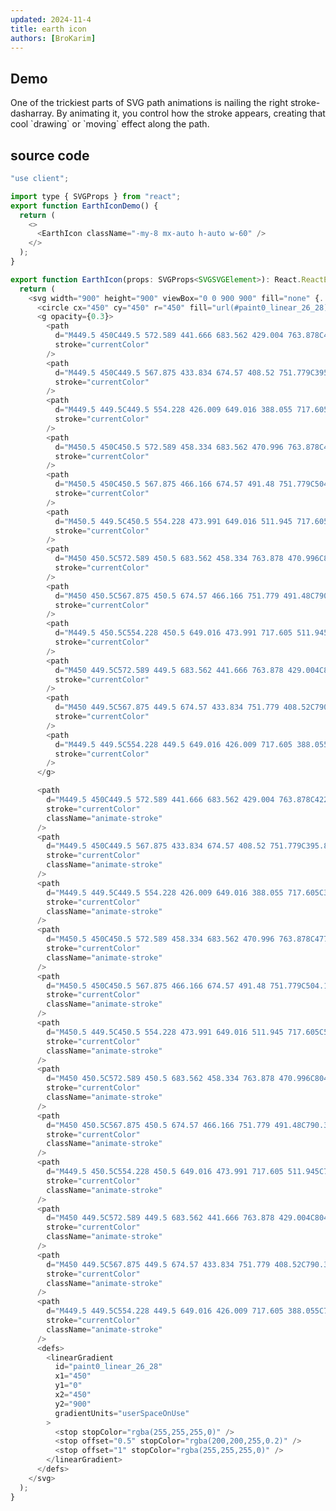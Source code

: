 ```yaml
---
updated: 2024-11-4
title: earth icon
authors: [BroKarim]
---
```



## Demo

<ComponentPreview Component={EarthIconDemo} />
One of the trickiest parts of SVG path animations is nailing the right stroke-dasharray. By animating it, you control how the stroke appears, creating that cool `drawing` or `moving` effect along the path.



## source code

```js
"use client";

import type { SVGProps } from "react";
export function EarthIconDemo() {
  return (
    <>
      <EarthIcon className="-my-8 mx-auto h-auto w-60" />
    </>
  );
}

export function EarthIcon(props: SVGProps<SVGSVGElement>): React.ReactElement {
  return (
    <svg width="900" height="900" viewBox="0 0 900 900" fill="none" {...props}>
      <circle cx="450" cy="450" r="450" fill="url(#paint0_linear_26_28)" />
      <g opacity={0.3}>
        <path
          d="M449.5 450C449.5 572.589 441.666 683.562 429.004 763.878C422.672 804.039 415.136 836.512 406.779 858.934C402.599 870.147 398.224 878.817 393.711 884.674C389.191 890.541 384.602 893.5 380 893.5C375.398 893.5 370.809 890.541 366.289 884.674C361.776 878.817 357.401 870.147 353.221 858.934C344.864 836.512 337.328 804.039 330.996 763.878C318.334 683.562 310.5 572.589 310.5 450C310.5 327.411 318.334 216.438 330.996 136.122C337.328 95.9608 344.864 63.4878 353.221 41.0664C357.401 29.8528 361.776 21.183 366.289 15.3257C370.809 9.45855 375.398 6.5 380 6.5C384.602 6.5 389.191 9.45855 393.711 15.3257C398.224 21.183 402.599 29.8528 406.779 41.0664C415.136 63.4878 422.672 95.9608 429.004 136.122C441.666 216.438 449.5 327.411 449.5 450Z"
          stroke="currentColor"
        />
        <path
          d="M449.5 450C449.5 567.875 433.834 674.57 408.52 751.779C395.862 790.386 380.8 821.593 364.099 843.138C347.393 864.689 329.107 876.5 310 876.5C290.893 876.5 272.607 864.689 255.901 843.138C239.2 821.593 224.138 790.386 211.48 751.779C186.166 674.57 170.5 567.875 170.5 450C170.5 332.125 186.166 225.43 211.48 148.221C224.138 109.614 239.2 78.4069 255.901 56.8621C272.607 35.3107 290.893 23.5 310 23.5C329.107 23.5 347.393 35.3107 364.099 56.8621C380.8 78.4069 395.862 109.614 408.52 148.221C433.834 225.43 449.5 332.125 449.5 450Z"
          stroke="currentColor"
        />
        <path
          d="M449.5 449.5C449.5 554.228 426.009 649.016 388.055 717.605C350.091 786.211 297.725 828.5 240 828.5C182.275 828.5 129.909 786.211 91.9451 717.605C53.9908 649.016 30.5 554.228 30.5 449.5C30.5 344.772 53.9908 249.984 91.9451 181.395C129.909 112.789 182.275 70.5 240 70.5C297.725 70.5 350.091 112.789 388.055 181.395C426.009 249.984 449.5 344.772 449.5 449.5Z"
          stroke="currentColor"
        />
        <path
          d="M450.5 450C450.5 572.589 458.334 683.562 470.996 763.878C477.328 804.039 484.864 836.512 493.221 858.934C497.401 870.147 501.776 878.817 506.289 884.674C510.809 890.541 515.398 893.5 520 893.5C524.602 893.5 529.191 890.541 533.711 884.674C538.224 878.817 542.599 870.147 546.779 858.934C555.136 836.512 562.672 804.039 569.004 763.878C581.666 683.562 589.5 572.589 589.5 450C589.5 327.411 581.666 216.438 569.004 136.122C562.672 95.9608 555.136 63.4878 546.779 41.0664C542.599 29.8528 538.224 21.183 533.711 15.3257C529.191 9.45855 524.602 6.5 520 6.5C515.398 6.5 510.809 9.45855 506.289 15.3257C501.776 21.183 497.401 29.8528 493.221 41.0664C484.864 63.4878 477.328 95.9608 470.996 136.122C458.334 216.438 450.5 327.411 450.5 450Z"
          stroke="currentColor"
        />
        <path
          d="M450.5 450C450.5 567.875 466.166 674.57 491.48 751.779C504.138 790.386 519.2 821.593 535.901 843.138C552.607 864.689 570.893 876.5 590 876.5C609.107 876.5 627.393 864.689 644.099 843.138C660.8 821.593 675.862 790.386 688.52 751.779C713.834 674.57 729.5 567.875 729.5 450C729.5 332.125 713.834 225.43 688.52 148.221C675.862 109.614 660.8 78.4069 644.099 56.8621C627.393 35.3107 609.107 23.5 590 23.5C570.893 23.5 552.607 35.3107 535.901 56.8621C519.2 78.4069 504.138 109.614 491.48 148.221C466.166 225.43 450.5 332.125 450.5 450Z"
          stroke="currentColor"
        />
        <path
          d="M450.5 449.5C450.5 554.228 473.991 649.016 511.945 717.605C549.909 786.211 602.275 828.5 660 828.5C717.725 828.5 770.091 786.211 808.055 717.605C846.009 649.016 869.5 554.228 869.5 449.5C869.5 344.772 846.009 249.984 808.055 181.395C770.091 112.789 717.725 70.5 660 70.5C602.275 70.5 549.909 112.789 511.945 181.395C473.991 249.984 450.5 344.772 450.5 449.5Z"
          stroke="currentColor"
        />
        <path
          d="M450 450.5C572.589 450.5 683.562 458.334 763.878 470.996C804.039 477.328 836.512 484.864 858.934 493.221C870.147 497.401 878.817 501.776 884.674 506.289C890.541 510.809 893.5 515.398 893.5 520C893.5 524.602 890.541 529.191 884.674 533.711C878.817 538.224 870.147 542.599 858.934 546.779C836.512 555.136 804.039 562.672 763.878 569.004C683.562 581.666 572.589 589.5 450 589.5C327.411 589.5 216.438 581.666 136.122 569.004C95.9608 562.672 63.4878 555.136 41.0664 546.779C29.8528 542.599 21.183 538.224 15.3257 533.711C9.45855 529.191 6.5 524.602 6.5 520C6.5 515.398 9.45855 510.809 15.3257 506.289C21.183 501.776 29.8528 497.401 41.0664 493.221C63.4878 484.864 95.9608 477.328 136.122 470.996C216.438 458.334 327.411 450.5 450 450.5Z"
          stroke="currentColor"
        />
        <path
          d="M450 450.5C567.875 450.5 674.57 466.166 751.779 491.48C790.386 504.138 821.593 519.2 843.138 535.901C864.689 552.607 876.5 570.893 876.5 590C876.5 609.107 864.689 627.393 843.138 644.099C821.593 660.8 790.386 675.862 751.779 688.52C674.57 713.834 567.875 729.5 450 729.5C332.125 729.5 225.43 713.834 148.221 688.52C109.614 675.862 78.4069 660.8 56.8621 644.099C35.3107 627.393 23.5 609.107 23.5 590C23.5 570.893 35.3107 552.607 56.8621 535.901C78.4069 519.2 109.614 504.138 148.221 491.48C225.43 466.166 332.125 450.5 450 450.5Z"
          stroke="currentColor"
        />
        <path
          d="M449.5 450.5C554.228 450.5 649.016 473.991 717.605 511.945C786.211 549.909 828.5 602.275 828.5 660C828.5 717.725 786.211 770.091 717.605 808.055C649.016 846.009 554.228 869.5 449.5 869.5C344.772 869.5 249.984 846.009 181.395 808.055C112.789 770.091 70.5 717.725 70.5 660C70.5 602.275 112.789 549.909 181.395 511.945C249.984 473.991 344.772 450.5 449.5 450.5Z"
          stroke="currentColor"
        />
        <path
          d="M450 449.5C572.589 449.5 683.562 441.666 763.878 429.004C804.039 422.672 836.512 415.136 858.934 406.779C870.147 402.599 878.817 398.224 884.674 393.711C890.541 389.191 893.5 384.602 893.5 380C893.5 375.398 890.541 370.809 884.674 366.289C878.817 361.776 870.147 357.401 858.934 353.221C836.512 344.864 804.039 337.328 763.878 330.996C683.562 318.334 572.589 310.5 450 310.5C327.411 310.5 216.438 318.334 136.122 330.996C95.9608 337.328 63.4878 344.864 41.0664 353.221C29.8528 357.401 21.183 361.776 15.3257 366.289C9.45855 370.809 6.5 375.398 6.5 380C6.5 384.602 9.45855 389.191 15.3257 393.711C21.183 398.224 29.8528 402.599 41.0664 406.779C63.4878 415.136 95.9608 422.672 136.122 429.004C216.438 441.666 327.411 449.5 450 449.5Z"
          stroke="currentColor"
        />
        <path
          d="M450 449.5C567.875 449.5 674.57 433.834 751.779 408.52C790.386 395.862 821.593 380.8 843.138 364.099C864.689 347.393 876.5 329.107 876.5 310C876.5 290.893 864.689 272.607 843.138 255.901C821.593 239.2 790.386 224.138 751.779 211.48C674.57 186.166 567.875 170.5 450 170.5C332.125 170.5 225.43 186.166 148.221 211.48C109.614 224.138 78.4069 239.2 56.8621 255.901C35.3107 272.607 23.5 290.893 23.5 310C23.5 329.107 35.3107 347.393 56.8621 364.099C78.4069 380.8 109.614 395.862 148.221 408.52C225.43 433.834 332.125 449.5 450 449.5Z"
          stroke="currentColor"
        />
        <path
          d="M449.5 449.5C554.228 449.5 649.016 426.009 717.605 388.055C786.211 350.091 828.5 297.725 828.5 240C828.5 182.275 786.211 129.909 717.605 91.9451C649.016 53.9908 554.228 30.5 449.5 30.5C344.772 30.5 249.984 53.9908 181.395 91.9451C112.789 129.909 70.5 182.275 70.5 240C70.5 297.725 112.789 350.091 181.395 388.055C249.984 426.009 344.772 449.5 449.5 449.5Z"
          stroke="currentColor"
        />
      </g>

      <path
        d="M449.5 450C449.5 572.589 441.666 683.562 429.004 763.878C422.672 804.039 415.136 836.512 406.779 858.934C402.599 870.147 398.224 878.817 393.711 884.674C389.191 890.541 384.602 893.5 380 893.5C375.398 893.5 370.809 890.541 366.289 884.674C361.776 878.817 357.401 870.147 353.221 858.934C344.864 836.512 337.328 804.039 330.996 763.878C318.334 683.562 310.5 572.589 310.5 450C310.5 327.411 318.334 216.438 330.996 136.122C337.328 95.9608 344.864 63.4878 353.221 41.0664C357.401 29.8528 361.776 21.183 366.289 15.3257C370.809 9.45855 375.398 6.5 380 6.5C384.602 6.5 389.191 9.45855 393.711 15.3257C398.224 21.183 402.599 29.8528 406.779 41.0664C415.136 63.4878 422.672 95.9608 429.004 136.122C441.666 216.438 449.5 327.411 449.5 450Z"
        stroke="currentColor"
        className="animate-stroke"
      />
      <path
        d="M449.5 450C449.5 567.875 433.834 674.57 408.52 751.779C395.862 790.386 380.8 821.593 364.099 843.138C347.393 864.689 329.107 876.5 310 876.5C290.893 876.5 272.607 864.689 255.901 843.138C239.2 821.593 224.138 790.386 211.48 751.779C186.166 674.57 170.5 567.875 170.5 450C170.5 332.125 186.166 225.43 211.48 148.221C224.138 109.614 239.2 78.4069 255.901 56.8621C272.607 35.3107 290.893 23.5 310 23.5C329.107 23.5 347.393 35.3107 364.099 56.8621C380.8 78.4069 395.862 109.614 408.52 148.221C433.834 225.43 449.5 332.125 449.5 450Z"
        stroke="currentColor"
        className="animate-stroke"
      />
      <path
        d="M449.5 449.5C449.5 554.228 426.009 649.016 388.055 717.605C350.091 786.211 297.725 828.5 240 828.5C182.275 828.5 129.909 786.211 91.9451 717.605C53.9908 649.016 30.5 554.228 30.5 449.5C30.5 344.772 53.9908 249.984 91.9451 181.395C129.909 112.789 182.275 70.5 240 70.5C297.725 70.5 350.091 112.789 388.055 181.395C426.009 249.984 449.5 344.772 449.5 449.5Z"
        stroke="currentColor"
        className="animate-stroke"
      />
      <path
        d="M450.5 450C450.5 572.589 458.334 683.562 470.996 763.878C477.328 804.039 484.864 836.512 493.221 858.934C497.401 870.147 501.776 878.817 506.289 884.674C510.809 890.541 515.398 893.5 520 893.5C524.602 893.5 529.191 890.541 533.711 884.674C538.224 878.817 542.599 870.147 546.779 858.934C555.136 836.512 562.672 804.039 569.004 763.878C581.666 683.562 589.5 572.589 589.5 450C589.5 327.411 581.666 216.438 569.004 136.122C562.672 95.9608 555.136 63.4878 546.779 41.0664C542.599 29.8528 538.224 21.183 533.711 15.3257C529.191 9.45855 524.602 6.5 520 6.5C515.398 6.5 510.809 9.45855 506.289 15.3257C501.776 21.183 497.401 29.8528 493.221 41.0664C484.864 63.4878 477.328 95.9608 470.996 136.122C458.334 216.438 450.5 327.411 450.5 450Z"
        stroke="currentColor"
        className="animate-stroke"
      />
      <path
        d="M450.5 450C450.5 567.875 466.166 674.57 491.48 751.779C504.138 790.386 519.2 821.593 535.901 843.138C552.607 864.689 570.893 876.5 590 876.5C609.107 876.5 627.393 864.689 644.099 843.138C660.8 821.593 675.862 790.386 688.52 751.779C713.834 674.57 729.5 567.875 729.5 450C729.5 332.125 713.834 225.43 688.52 148.221C675.862 109.614 660.8 78.4069 644.099 56.8621C627.393 35.3107 609.107 23.5 590 23.5C570.893 23.5 552.607 35.3107 535.901 56.8621C519.2 78.4069 504.138 109.614 491.48 148.221C466.166 225.43 450.5 332.125 450.5 450Z"
        stroke="currentColor"
        className="animate-stroke"
      />
      <path
        d="M450.5 449.5C450.5 554.228 473.991 649.016 511.945 717.605C549.909 786.211 602.275 828.5 660 828.5C717.725 828.5 770.091 786.211 808.055 717.605C846.009 649.016 869.5 554.228 869.5 449.5C869.5 344.772 846.009 249.984 808.055 181.395C770.091 112.789 717.725 70.5 660 70.5C602.275 70.5 549.909 112.789 511.945 181.395C473.991 249.984 450.5 344.772 450.5 449.5Z"
        stroke="currentColor"
        className="animate-stroke"
      />
      <path
        d="M450 450.5C572.589 450.5 683.562 458.334 763.878 470.996C804.039 477.328 836.512 484.864 858.934 493.221C870.147 497.401 878.817 501.776 884.674 506.289C890.541 510.809 893.5 515.398 893.5 520C893.5 524.602 890.541 529.191 884.674 533.711C878.817 538.224 870.147 542.599 858.934 546.779C836.512 555.136 804.039 562.672 763.878 569.004C683.562 581.666 572.589 589.5 450 589.5C327.411 589.5 216.438 581.666 136.122 569.004C95.9608 562.672 63.4878 555.136 41.0664 546.779C29.8528 542.599 21.183 538.224 15.3257 533.711C9.45855 529.191 6.5 524.602 6.5 520C6.5 515.398 9.45855 510.809 15.3257 506.289C21.183 501.776 29.8528 497.401 41.0664 493.221C63.4878 484.864 95.9608 477.328 136.122 470.996C216.438 458.334 327.411 450.5 450 450.5Z"
        stroke="currentColor"
        className="animate-stroke"
      />
      <path
        d="M450 450.5C567.875 450.5 674.57 466.166 751.779 491.48C790.386 504.138 821.593 519.2 843.138 535.901C864.689 552.607 876.5 570.893 876.5 590C876.5 609.107 864.689 627.393 843.138 644.099C821.593 660.8 790.386 675.862 751.779 688.52C674.57 713.834 567.875 729.5 450 729.5C332.125 729.5 225.43 713.834 148.221 688.52C109.614 675.862 78.4069 660.8 56.8621 644.099C35.3107 627.393 23.5 609.107 23.5 590C23.5 570.893 35.3107 552.607 56.8621 535.901C78.4069 519.2 109.614 504.138 148.221 491.48C225.43 466.166 332.125 450.5 450 450.5Z"
        stroke="currentColor"
        className="animate-stroke"
      />
      <path
        d="M449.5 450.5C554.228 450.5 649.016 473.991 717.605 511.945C786.211 549.909 828.5 602.275 828.5 660C828.5 717.725 786.211 770.091 717.605 808.055C649.016 846.009 554.228 869.5 449.5 869.5C344.772 869.5 249.984 846.009 181.395 808.055C112.789 770.091 70.5 717.725 70.5 660C70.5 602.275 112.789 549.909 181.395 511.945C249.984 473.991 344.772 450.5 449.5 450.5Z"
        stroke="currentColor"
        className="animate-stroke"
      />
      <path
        d="M450 449.5C572.589 449.5 683.562 441.666 763.878 429.004C804.039 422.672 836.512 415.136 858.934 406.779C870.147 402.599 878.817 398.224 884.674 393.711C890.541 389.191 893.5 384.602 893.5 380C893.5 375.398 890.541 370.809 884.674 366.289C878.817 361.776 870.147 357.401 858.934 353.221C836.512 344.864 804.039 337.328 763.878 330.996C683.562 318.334 572.589 310.5 450 310.5C327.411 310.5 216.438 318.334 136.122 330.996C95.9608 337.328 63.4878 344.864 41.0664 353.221C29.8528 357.401 21.183 361.776 15.3257 366.289C9.45855 370.809 6.5 375.398 6.5 380C6.5 384.602 9.45855 389.191 15.3257 393.711C21.183 398.224 29.8528 402.599 41.0664 406.779C63.4878 415.136 95.9608 422.672 136.122 429.004C216.438 441.666 327.411 449.5 450 449.5Z"
        stroke="currentColor"
        className="animate-stroke"
      />
      <path
        d="M450 449.5C567.875 449.5 674.57 433.834 751.779 408.52C790.386 395.862 821.593 380.8 843.138 364.099C864.689 347.393 876.5 329.107 876.5 310C876.5 290.893 864.689 272.607 843.138 255.901C821.593 239.2 790.386 224.138 751.779 211.48C674.57 186.166 567.875 170.5 450 170.5C332.125 170.5 225.43 186.166 148.221 211.48C109.614 224.138 78.4069 239.2 56.8621 255.901C35.3107 272.607 23.5 290.893 23.5 310C23.5 329.107 35.3107 347.393 56.8621 364.099C78.4069 380.8 109.614 395.862 148.221 408.52C225.43 433.834 332.125 449.5 450 449.5Z"
        stroke="currentColor"
        className="animate-stroke"
      />
      <path
        d="M449.5 449.5C554.228 449.5 649.016 426.009 717.605 388.055C786.211 350.091 828.5 297.725 828.5 240C828.5 182.275 786.211 129.909 717.605 91.9451C649.016 53.9908 554.228 30.5 449.5 30.5C344.772 30.5 249.984 53.9908 181.395 91.9451C112.789 129.909 70.5 182.275 70.5 240C70.5 297.725 112.789 350.091 181.395 388.055C249.984 426.009 344.772 449.5 449.5 449.5Z"
        stroke="currentColor"
        className="animate-stroke"
      />
      <defs>
        <linearGradient
          id="paint0_linear_26_28"
          x1="450"
          y1="0"
          x2="450"
          y2="900"
          gradientUnits="userSpaceOnUse"
        >
          <stop stopColor="rgba(255,255,255,0)" />
          <stop offset="0.5" stopColor="rgba(200,200,255,0.2)" />
          <stop offset="1" stopColor="rgba(255,255,255,0)" />
        </linearGradient>
      </defs>
    </svg>
  );
}


```
